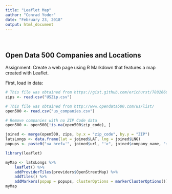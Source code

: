 ```yaml
---
title: "Leaflet Map"
author: "Conrad Yoder"
date: "February 23, 2018"
output: html_document
---
```

<br>

## Open Data 500 Companies and Locations

Assignment:  Create a web page using R Markdown that features a map created with Leaflet.

First, load in data:
```r
# This file was obtained from https://gist.github.com/erichurst/7882666
zips <- read.csv("USZip.csv")

# This file was obtained from http://www.opendata500.com/us/list/
open500 <- read.csv("us_companies.csv")

# Remove companies with no ZIP Code data
open500 <- open500[!is.na(open500$zip_code), ]

joined <- merge(open500, zips, by.x = "zip_code", by.y = "ZIP")
latsLongs <- data.frame(lat = joined$LAT, lng = joined$LNG)
popups <- paste0("<a href='", joined$url, "'>", joined$company_name, "</a>")
```

```r
library(leaflet)

myMap <- latsLongs %>% 
    leaflet() %>% 
    addProviderTiles(providers$OpenStreetMap) %>%
    addTiles() %>%
    addMarkers(popup = popups, clusterOptions = markerClusterOptions())
myMap
```
